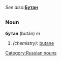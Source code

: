 ''See also: '''''[[Бутан]]'''
=={{ru}}==
[[Category:Russian nouns]]
===Noun===
'''бутан''' (bután) ''m''

#''(chemistry)'': [[butane]]